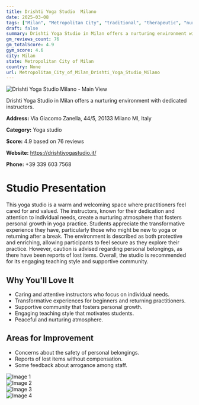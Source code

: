 ```yaml
---
title: Drishti Yoga Studio  Milano
date: 2025-03-08
tags: ["Milan", "Metropolitan City", "traditional", "therapeutic", "nurturing", "attentive", "Milan"]  
draft: false
summary: Drishti Yoga Studio in Milan offers a nurturing environment with dedicated instructors.
gm_reviews_count: 76
gm_totalScore: 4.9
gym_score: 4.6
city: Milan
state: Metropolitan City of Milan
country: None
url: Metropolitan_City_of_Milan_Drishti_Yoga_Studio_Milano
---
```


<div className="aspect-[16/9] relative my-8">
  <img 
    src="https://lh5.googleusercontent.com/p/AF1QipOZgykA-PUHuJ6GDU151q6JhgT91M09Z6TQE8y1=w1920-h1080-k-no"
    alt="Drishti Yoga Studio  Milano - Main View"
    className="object-cover absolute inset-0 w-full h-full rounded-lg"
  />
</div>

Drishti Yoga Studio in Milan offers a nurturing environment with dedicated instructors.

**Address:** Via Giacomo Zanella, 44/5, 20133 Milano MI, Italy

**Category:** Yoga studio

**Score:** 4.9 based on 76 reviews

**Website:** https://drishtiyogastudio.it/

**Phone:** +39 339 603 7568

# Studio Presentation

This yoga studio is a warm and welcoming space where practitioners feel cared for and valued. The instructors, known for their dedication and attention to individual needs, create a nurturing atmosphere that fosters personal growth in yoga practice. Students appreciate the transformative experience they have, particularly those who might be new to yoga or returning after a break. The environment is described as both protective and enriching, allowing participants to feel secure as they explore their practice. However, caution is advised regarding personal belongings, as there have been reports of lost items. Overall, the studio is recommended for its engaging teaching style and supportive community.


## Why You'll Love It

- Caring and attentive instructors who focus on individual needs.
- Transformative experiences for beginners and returning practitioners.
- Supportive community that fosters personal growth.
- Engaging teaching style that motivates students.
- Peaceful and nurturing atmosphere.

## Areas for Improvement

- Concerns about the safety of personal belongings.
- Reports of lost items without compensation.
- Some feedback about arrogance among staff.

<div className="grid grid-cols-1 xl:grid-cols-2 gap-4 my-8">
<div className="aspect-[4/3] relative"><img src="https://lh3.googleusercontent.com/p/AF1QipMh5yQJgG-HQB955cRewZSY1vCdJ1a6k_OvU50U=w1920-h1080-k-no" alt="Image 1" className="object-cover absolute inset-0 w-full h-full rounded-lg" /></div>
<div className="aspect-[4/3] relative"><img src="https://lh5.googleusercontent.com/p/AF1QipPKqVdufQSlcPoBpxofjLouLv9IaIogRsE_A9P4=w1920-h1080-k-no" alt="Image 2" className="object-cover absolute inset-0 w-full h-full rounded-lg" /></div>
<div className="aspect-[4/3] relative"><img src="https://lh5.googleusercontent.com/p/AF1QipN7K7fjn0UKc7qfp3CSWQO-_1Qp3waocvifioot=w1920-h1080-k-no" alt="Image 3" className="object-cover absolute inset-0 w-full h-full rounded-lg" /></div>
<div className="aspect-[4/3] relative"><img src="https://lh5.googleusercontent.com/p/AF1QipOG1IaMC_TVrulauS6vBolIB7R0H3kRFmSDXPiE=w1920-h1080-k-no" alt="Image 4" className="object-cover absolute inset-0 w-full h-full rounded-lg" /></div>
</div>